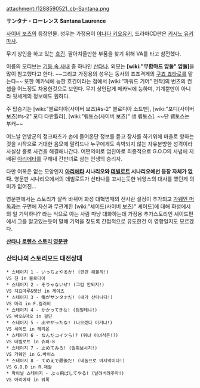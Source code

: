 attachment:/1288590521_cb-Santana.png

'''サンタナ・ローレンス'''
'''Santana Laurence'''

[[사이버 보츠]]의 등장인물. 성우는 가정용이 [[야나다 키요유키]], 드라마CD판은 [[키시노 유키마사]].

무기 상인을 하고 있는 [[흐긴]]. 팔아치울만한 부품을 찾기 위해 VA를 타고 참전했다. 

이름의 모티브는 [[기둥 속 사내]] 중 하나인 [[산타나]]. 외모는 '''[wiki:"무함마드 압둘" 압둘]'''을 많이 참고했다고 한다. ~~그리고 가정용의 성우는 동사의 죠죠격게의 [[쿠죠 죠타로]]를 맡는다~~ 또한 메카닉에 능한 흐긴이라는 점에서 [wiki:"파워드 기어" 전작]의 번즈의 컨셉을 어느정도 차용한것으로 보인다. 무기 상인답게 메카닉에 능하며, 기계뿐만이 아니라 뒷세계의 정보에도 훤하다.

주 탑승기는 [wiki:"블로디아(사이버 보츠)#s-2" 블로디아 소드맨], [wiki:"포디(사이버 보츠)#s-2" 포디 타란튤라], [wiki:"렙토스(사이버 보츠)" 생 렙토스]. ~~단 렙토스는 부캐~~

어느날 연방군의 정크파츠가 손에 들어온단 정보를 듣고 장사를 하기위해 마을로 향하는 것을 시작으로 거대한 음모에 말려드나 누구에게도 속박되지 않는 자유분방한 성격이라 사실상 홀로 사건을 해결해나간다. 어떤의미로 엄친아로 최종적으로 G.O.D의 사념에 지배된 [[아리에타]]를 구해내 간판녀로 삼는 인생의 승리자.

다만 여복은 없는 모양인지 '''[[아리에타]] 시나리오와 [[데빌로트]] 시나리오에선 등장 자체가 없다.''' 영문판 시나리오에서의 데빌로트가 산타나를 꼬시는듯한 뉘앙스의 대사를 했던게 의미가 없어진…

영문판에서는 스토리가 살짝 바뀌어 화성 대혁명때의 전사란 설정이 추가되고 [[가웨인 머독]]과는 구면에 자신과 무관계한 [wiki:"셰이드(사이버 보츠)" 셰이드]에 대해 화성에서의 일 기억하나? 라는 식으로 아는 사람 마냥 대화하는데 가정용 추가스토리인 셰이드편에서 그를 알고있는듯이 말해 기억을 찾도록 간접적으로 유도한건 이 영향일지도 모르겠다.

'''[http://ruliweb.com/ruliboard/read.htm?main=ps&table=img_screen_con&left=g&db=2&num=47587 산타나 로렌스 스토리 영문판]'''

=== 산타나의 스토리모드 대전상대 ===
 * 스테이지 1 - いっちょやるか! (한판 해볼까!)
 VS 진 in 블로디아
 * 스테이지 2 - そりゃないぜ! (그럼 안되지!)
 VS 치요마루&텟산 in 게이츠
 * 스테이지 3 - 俺がサンタナだ! (내가 산타나다!)
 VS 마리 in F.킬러비
 * 스테이지 4 - かかってきな! (덤빌테냐!)
 VS 바오&마오 in 걸딘
 * 스테이지 5 - 出やがったな! (나오겠다 이거냐!)
 VS 셰이드 in 헤리온
 * 스테이지 6 - なんだコイツら!? (뭐냐 이녀석은!?)
 VS 데빌로트 in 슈퍼-8
 * 스테이지 7 - 止めてみろ! (멈춰보시지!)
 VS 가웨인 in G.바이스
 * 스테이지 8 - てめえで最後だ! (네놈으로 마지막이다!)
 VS G.O.D in R.재칼
 * 파이널 스테이지 - ぶっ飛ばしてやる! (날려버려주마!)
 VS 아리에타 in 워록
